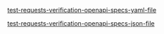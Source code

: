 

[test-requests-verification-openapi-specs-yaml-file](/openapi/test-requests-verifications.yaml)

[test-requests-verification-openapi-specs-json-file](/openapi/test-requests-verifications.json)

<SwaggerUI url="../../openapi/test-requests-verifications.json" />
